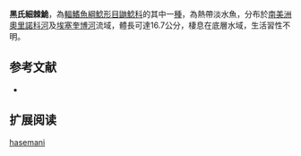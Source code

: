 {{Speciesbox
| name = 黑氏細棘鮠
| image = 
| image_width = 250px
| image_caption = 
| status = NE
| status_system = IUCN3.1
| genus = Leptodoras
| species = hasemani
| authority = [[Steindachner|Steindachner]], 1915
| synonyms = *''Hemidoras hasemani'',Steindachner, 1915
}}

'''黑氏細棘鮠'''，為[[輻鰭魚綱|輻鰭魚綱]][[鯰形目|鯰形目]][[鼬鯰科|鼬鯰科]]的其中一[[種|種]]，為熱帶淡水魚，分布於[[南美洲|南美洲]][[奧里諾科河|奧里諾科河]]及[[埃塞奎博河|埃塞奎博河]]流域，體長可達16.7公分，棲息在底層水域，生活習性不明。

==参考文献==
*{{FishBase_species|genus=Leptodoras|species=hasemani|year=2015|month=7}}

== 扩展阅读 ==
{{refbegin}}
{{wikispecies-inline|Leptodoras hasemani|黑氏細棘鮠}}
{{refend}}
{{Taxonbar|from=Q5901781}}

[[Category:細棘鮠屬|hasemani]]